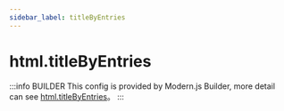 ```yaml
---
sidebar_label: titleByEntries
---
```


# html.titleByEntries

:::info BUILDER
This config is provided by Modern.js Builder, more detail can see [html.titleByEntries](https://modernjs.dev/builder/en/api/config-html.html#html-titlebyentries)。
:::


<Main />
